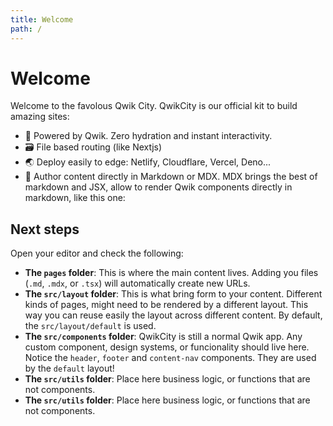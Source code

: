 ```yaml
---
title: Welcome
path: /
---
```



# Welcome

Welcome to the favolous Qwik City. QwikCity is our official kit to build amazing sites:

- 🐎 Powered by Qwik. Zero hydration and instant interactivity.
- 🗃 File based routing (like Nextjs)
- 🌏 Deploy easily to edge: Netlify, Cloudflare, Vercel, Deno...
- 📖 Author content directly in Markdown or MDX. MDX brings the best of markdown and JSX, allow to render Qwik components directly in markdown, like this one:

<Counter />

## Next steps

Open your editor and check the following:

- **The `pages` folder**: This is where the main content lives. Adding you files (`.md`, `.mdx`, or `.tsx`) will automatically create new URLs.
- **The `src/layout` folder**: This is what bring form to your content. Different kinds of pages, might need to be rendered by a different layout.
  This way you can reuse easily the layout across different content. By default, the `src/layout/default` is used.
- **The `src/components` folder**: QwikCity is still a normal Qwik app. Any custom component, design systems, or funcionality should live here. Notice the `header`, `footer` and `content-nav` components. They are used by the `default` layout!
- **The `src/utils` folder**: Place here business logic, or functions that are not components.
- **The `src/utils` folder**: Place here business logic, or functions that are not components.
